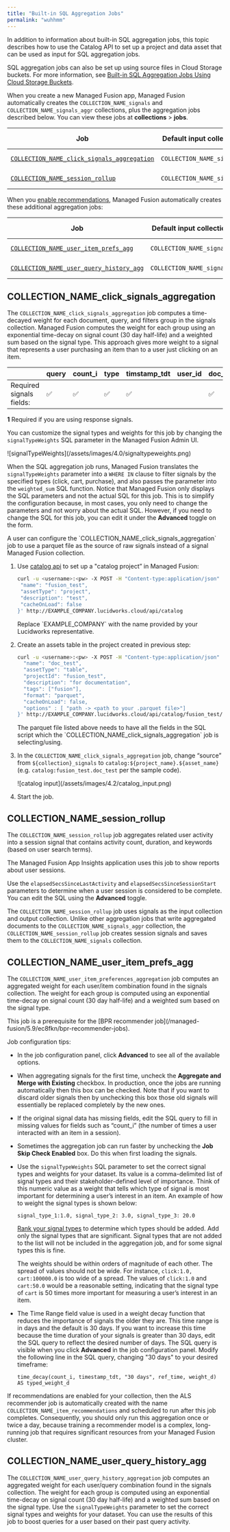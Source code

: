 ```yaml
---
title: "Built-in SQL Aggregation Jobs"
permalink: "wuhhmm"
---
```


In addition to information about built-in SQL aggregation jobs, this topic describes how to use the Catalog API to set up a project and data asset that can be used as input for SQL aggregation jobs.

SQL aggregation jobs can also be set up using source files in Cloud Storage buckets. For more information, see [Built-in SQL Aggregation Jobs Using Cloud Storage Buckets](/how-to/umau00/built-in-sql-aggregation-jobs-using-cloud-storage-buckets).

When you create a new Managed Fusion app, Managed Fusion automatically creates the `COLLECTION_NAME_signals` and `COLLECTION_NAME_signals_aggr` collections, plus the aggregation jobs described below. You can view these jobs at **collections** > **jobs**.

| Job | Default input collection | Default output collection | Default schedule |
| --- | --- | --- | --- |
| [`COLLECTION_NAME_click_signals_aggregation`](#click_aggr) | `COLLECTION_NAME_signals` | `COLLECTION_NAME_signals_aggr` | Every 15 minutes |
| [`COLLECTION_NAME_session_rollup`](#rollup) | `COLLECTION_NAME_signals` | `COLLECTION_NAME_signals` | Every 15 minutes |

When you [enable recommendations](/managed-fusion/5.9/y3kiwa/get-started), Managed Fusion automatically creates these additional aggregation jobs:

| Job | Default input collection | Default output collection | Default schedule |
| --- | --- | --- | --- |
| [`COLLECTION_NAME_user_item_prefs_agg`](#prefs) | `COLLECTION_NAME_signals` | `COLLECTION_NAME_recs_aggr` | Once per day |
| [`COLLECTION_NAME_user_query_history_agg`](#history) | `COLLECTION_NAME_signals` | `COLLECTION_NAME_signals_aggr` | Once per day |

## COLLECTION_NAME_click_signals_aggregation

The `COLLECTION_NAME_click_signals_aggregation` job computes a time-decayed weight for each document, query, and filters group in the signals collection. Managed Fusion computes the weight for each group using an exponential time-decay on signal count (30 day half-life) and a weighted sum based on the signal type. This approach gives more weight to a signal that represents a user purchasing an item than to a user just clicking on an item.

|  | query | count_i | type | timstamp_tdt | user_id | doc_id | session_id | fusion_query_id |
| --- | --- | --- | --- | --- | --- | --- | --- | --- |
| Required signals fields: | ✅ | ✅ | ✅ | ✅ |  | ✅ |  | [[**1**](#note1)] |

**1** Required if you are using response signals.

You can customize the signal types and weights for this job by changing the `signalTypeWeights` SQL parameter in the Managed Fusion Admin UI.

<Frame>![signalTypeWeights](/assets/images/4.0/signaltypeweights.png)</Frame>

When the SQL aggregation job runs, Managed Fusion translates the `signalTypeWeights` parameter into a `WHERE IN` clause to filter signals by the specified types (click, cart, purchase), and also passes the parameter into the `weighted_sum` SQL function. Notice that Managed Fusion only displays the SQL parameters and not the actual SQL for this job. This is to simplify the configuration because, in most cases, you only need to change the parameters and not worry about the actual SQL. However, if you need to change the SQL for this job, you can edit it under the **Advanced** toggle on the form.

<Tip>
A user can configure the `COLLECTION_NAME_click_signals_aggregation` job to use a parquet file as the source of raw signals instead of a signal Managed Fusion collection.
</Tip>



1. Use [catalog api](/managed-fusion/5.9/qirbl3/sql-service-ap-is#httpfusion-host6764apicatalog) to set up a "catalog project” in Managed Fusion:

   ```sh sample code
   curl -u <username>:<pw> -X POST -H "Content-type:application/json" --data-binary '{
    "name": "fusion_test",
    "assetType": "project",
    "description": "test",
    "cacheOnLoad": false
   }' http://EXAMPLE_COMPANY.lucidworks.cloud/api/catalog
   ```

   <Note>
   Replace `EXAMPLE_COMPANY` with the name provided by your Lucidworks representative.
   </Note>


2. Create an assets table in the project created in previous step:

   ```sh sample code
   curl -u <username>:<pw> -X POST -H "Content-type:application/json" --data-binary '{
     "name": "doc_test",
     "assetType": "table",
     "projectId": "fusion_test",
     "description": "for documentation",
     "tags": ["fusion"],
     "format": "parquet",
     "cacheOnLoad": false,
     "options" : [ "path -> <path to your .parquet file>"]
   }' http://EXAMPLE_COMPANY.lucidworks.cloud/api/catalog/fusion_test/assets
   ```

   <Note>
   The parquet file listed above needs to have all the fields in the SQL script which the `COLLECTION_NAME_click_signals_aggregation` job is selecting/using.
   </Note>


3. In the `COLLECTION_NAME_click_signals_aggregation` job, change “source” from `${collection}_signals` to `catalog:${project_name}.${asset_name}` (e.g. `catalog:fusion_test.doc_test` per the sample code).

   <Frame>![catalog input](/assets/images/4.2/catalog_input.png)</Frame>
4. Start the job.

## COLLECTION_NAME_session_rollup

The `COLLECTION_NAME_session_rollup` job aggregates related user activity into a session signal that contains activity count, duration, and keywords (based on user search terms).

The Managed Fusion App Insights application uses this job to show reports about user sessions.

Use the `elapsedSecsSinceLastActivity` and `elapsedSecsSinceSessionStart` parameters to determine when a user session is considered to be complete. You can edit the SQL using the **Advanced** toggle.

The `COLLECTION_NAME_session_rollup` job uses signals as the input collection and output collection. Unlike other aggregation jobs that write aggregated documents to the `COLLECTION_NAME_signals_aggr` collection, the `COLLECTION_NAME_session_rollup` job creates session signals and saves them to the `COLLECTION_NAME_signals` collection.

## COLLECTION_NAME_user_item_prefs_agg

The `COLLECTION_NAME_user_item_preferences_aggregation` job computes an aggregated weight for each user/item combination found in the signals collection. The weight for each group is computed using an exponential time-decay on signal count (30 day half-life) and a weighted sum based on the signal type.

<Note>
This job is a prerequisite for the [BPR recommender job](/managed-fusion/5.9/ec8fkn/bpr-recommender-jobs).
</Note>

Job configuration tips:

* In the job configuration panel, click **Advanced** to see all of the available options.
* When aggregating signals for the first time, uncheck the **Aggregate and Merge with Existing** checkbox. In production, once the jobs are running automatically then this box can be checked. Note that if you want to discard older signals then by unchecking this box those old signals will essentially be replaced completely by the new ones.
* If the original signal data has missing fields, edit the SQL query to fill in missing values for fields such as “count_i” (the number of times a user interacted with an item in a session).
* Sometimes the aggregation job can run faster by unchecking the **Job Skip Check Enabled** box. Do this when first loading the signals.
* Use the `signalTypeWeights` SQL parameter to set the correct signal types and weights for your dataset. Its value is a comma-delimited list of signal types and their stakeholder-defined level of importance. Think of this numeric value as a weight that tells which type of signal is most important for determining a user’s interest in an item. An example of how to weight the signal types is shown below:

   ```
   signal_type_1:1.0, signal_type_2: 3.0, signal_type_3: 20.0
   ```

  [Rank your signal types](/managed-fusion/5.9/ws4w2h/signals#ranking) to determine which types should be added. Add only the signal types that are significant. Signal types that are not added to the list will not be included in the aggregation job, and for some signal types this is fine.

  The weights should be within orders of magnitude of each other. The spread of values should not be wide. For instance, `click:1.0, cart:100000.0` is too wide of a spread. The values of `click:1.0` and `cart:50.0` would be a reasonable setting, indicating that the signal type of `cart` is 50 times more important for measuring a user’s interest in an item.
* The Time Range field value is used in a weight decay function that reduces the importance of signals the older they are. This time range is in days and the default is 30 days. If you want to increase this time because the time duration of your signals is greater than 30 days, edit the SQL query to reflect the desired number of days. The SQL query is visible when you click **Advanced** in the job configuration panel. Modify the following line in the SQL query, changing "30 days" to your desired timeframe:

   ```
   time_decay(count_i, timestamp_tdt, "30 days", ref_time, weight_d) AS typed_weight_d
   ```

If recommendations are enabled for your collection, then the ALS recommender job is automatically created with the name `COLLECTION_NAME_item_recommendations` and scheduled to run after this job completes. Consequently, you should only run this aggregation once or twice a day, because training a recommender model is a complex, long-running job that requires significant resources from your Managed Fusion cluster.

## COLLECTION_NAME_user_query_history_agg

The `COLLECTION_NAME_user_query_history_aggregation` job computes an aggregated weight for each user/query combination found in the signals collection. The weight for each group is computed using an exponential time-decay on signal count (30 day half-life) and a weighted sum based on the signal type. Use the `signalTypeWeights` parameter to set the correct signal types and weights for your dataset. You can use the results of this job to boost queries for a user based on their past query activity.